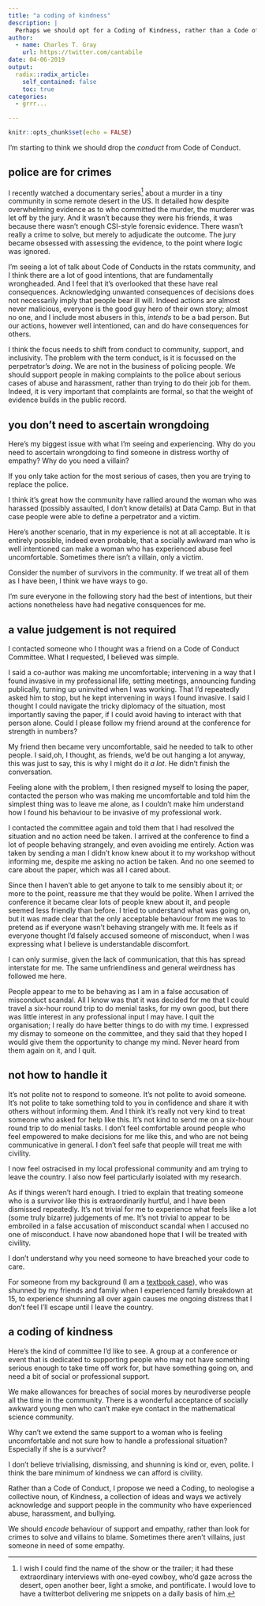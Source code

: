 ```yaml
---
title: "a coding of kindness"
description: |
  Perhaps we should opt for a Coding of Kindness, rather than a Code of Conduct.
author:
  - name: Charles T. Gray
    url: https://twitter.com/cantabile
date: 04-06-2019
output:
  radix::radix_article:
    self_contained: false
    toc: true
categories: 
  - grrr...

---
```


```r
knitr::opts_chunk$set(echo = FALSE)
```

I’m starting to think we should drop the _conduct_ from Code of Conduct.

## police are for crimes

I recently watched a documentary series[^1] about a murder in a tiny community in some remote desert in the US. It detailed how despite overwhelming evidence as to who committed the murder, the murderer was let off by the jury. And it wasn’t because they were his friends, it was because there wasn’t enough CSI-style forensic evidence. There wasn’t really a crime to solve, but merely to adjudicate the outcome. The jury became obsessed with assessing the evidence, to the point where logic was ignored.

I’m seeing a lot of talk about Code of Conducts in the rstats community, and I think there are a lot of good intentions, that are fundamentally wrongheaded. And I feel that it’s overlooked that these have real consequences. Acknowledging unwanted consequences of decisions does not necessarily imply that people bear ill will. Indeed actions are almost never malicious, everyone is the good guy hero of their own story; almost no one, and I include most abusers in this, _intends_ to be a bad person. But our actions, however well intentioned, can and do have consequences for others.  

I think the focus needs to shift from conduct to community, support, and inclusivity. The problem with the term conduct, is it is focussed on the perpetrator’s _doing_. We are not in the business of policing people. We should support people in making complaints to the police about serious cases of abuse and harassment, rather than trying to do their job for them. Indeed, it is very important that complaints are formal, so that the weight of evidence builds in the public record. 

## you don’t need to ascertain wrongdoing

Here’s my biggest issue with what I'm seeing and experiencing. Why do you need to ascertain wrongdoing to find someone in distress worthy of empathy? Why do you need a villain?

If you only take action for the most serious of cases, then you are trying to replace the police. 

I think it’s great how the community have rallied around the woman who was harassed (possibly assaulted, I don’t know details)  at Data Camp. But in that case people were able to define a perpetrator and a victim. 

Here’s another scenario, that in my experience is not at all acceptable. It is entirely possible, indeed even probable, that a socially awkward man who is well intentioned can make a woman who has experienced abuse feel uncomfortable. Sometimes there isn’t a villain, only a victim.

Consider the number of survivors in the community. If we treat all of them as I have been, I think we have ways to go. 

I'm sure everyone in the following story had the best of intentions, but their actions nonetheless have had negative consquences for me. 

## a value judgement is not required

I contacted someone who I thought was a friend on a Code of Conduct Committee. What I requested, I believed was simple. 

I said a co-author was making me uncomfortable; intervening in a way that I found invasive in my professional life, setting meetings, announcing funding publically, turning up uninvited when I was working. That I'd repeatedly asked him to stop, but he kept intervening in ways I found invasive. I said I thought I could navigate the tricky diplomacy of the situation, most importantly saving the paper, if I could avoid having to interact with that person alone. Could I please follow my friend around at the conference for strength in numbers? 

My friend then became very uncomfortable, said he needed to talk to other people. I said,oh, I thought, as friends, we’d be out  hanging a lot anyway, this was just to say, this is why I might do it _a lot_.  He didn’t finish the conversation.  

Feeling alone with the problem, I then resigned myself to losing the paper, contacted the person who was making me uncomfortable and told him the simplest thing was to leave me alone, as I couldn’t make him understand how I found his behaviour to be invasive of my professional work.

I contacted the committee again and told them that I had resolved the situation and no action need be taken. I arrived at the conference to find a lot of people behaving strangely, and even avoiding me entirely. Action was taken by sending a man I didn’t know knew about it to my workshop without informing me, despite me asking no action be taken. And no one seemed to care about the paper, which was all I cared about.           

Since then I haven’t able to get anyone to talk to me sensibly about it; or more to the point, reassure me that they would be polite. When I arrived the conference it became clear lots of people knew about it, and people seemed less friendly than before. I tried to understand what was going on, but it was made clear that the only  acceptable behaviour from me was to pretend as if everyone wasn’t behaving strangely with me. It feels as if everyone thought I'd falsely accused someone of misconduct, when I was expressing what I  believe is understandable discomfort. 

I can only surmise, given the lack of communication, that this has spread interstate for me. The same unfriendliness and general weirdness has followed me here. 

People appear to me to be behaving as I am in a false accusation of misconduct scandal. All I know was that it was decided for me that I could travel a six-hour round trip to do menial tasks, for my own good, but there was little interest in any professional input I may have. I quit the organisation; I really do have better things to do with my time. I expressed my dismay to someone on the committee, and they said that they hoped I would give them the opportunity to change my mind. Never heard from them again on it, and I quit.  

## not how to handle it

It’s not polite not to respond to someone. It’s not polite to avoid someone. It’s not polite to take something told to you in confidence and share it with others without informing them. And I think it’s really not very kind to treat someone who asked for help like this. It’s not kind to send me on a six-hour round trip to do menial tasks. I don’t feel comfortable around people who feel empowered to make decisions for me like this, and who are not being communicative in general. I don’t feel safe that people will treat me with civility. 

I now feel ostracised in my local professional community and am trying to leave the country. I also now feel particularly isolated with my research.  

As if things weren’t hard enough. I tried to explain that treating someone who is a survivor like this is extraordinarily hurtful, and I have been dismissed repeatedly. It’s not trivial for me to experience what feels like a lot (some truly bizarre) judgements of me. It’s not trivial to appear to be embroiled in a false accusation of misconduct scandal when I accused no one of misconduct. I have now abandoned hope that I will be treated with civility. 

I don’t understand why you need someone to have breached your code to care. 

For someone from my background (I am a [textbook case](https://en.wikipedia.org/wiki/Forgotten_Australians)), who was shunned by my friends and family when I experienced family breakdown at 15, to experience shunning all over again causes me ongoing distress that I don’t feel I’ll escape until I leave the country. 

## a coding of kindness

Here’s the kind of committee I’d like to see. A group at a conference or event that is dedicated to supporting people who may not have something serious enough to take time off work for, but have something going on, and need a bit of social or professional support. 

We make allowances for breaches of social mores by neurodiverse people all the time in the community. There is a wonderful acceptance of socially awkward young men who can’t make eye contact in the mathematical science community. 

Why can’t we extend the same support to a woman who is feeling uncomfortable and not sure how to handle a professional situation? Especially if she is a survivor? 

I don’t believe trivialising, dismissing, and shunning is kind or, even, polite. I think the bare minimum of kindness we can afford is civility. 

Rather than a Code of Conduct, I propose we need a Coding, to neologise a collective noun, of Kindness, a collection of ideas and ways we actively acknowledge and support people in the community who have experienced abuse, harassment, and bullying. 

We should *encode* behaviour of support and empathy, rather than look for crimes to solve and villains to blame. Sometimes there aren’t villains, just someone in need of some empathy.  

[^1]: I wish I could find the name of the show or the trailer; it had these extraordinary interviews with one-eyed cowboy, who’d gaze across the desert, open another beer, light a smoke, and pontificate. I would love to have a twitterbot delivering me snippets on a daily basis of him.  




